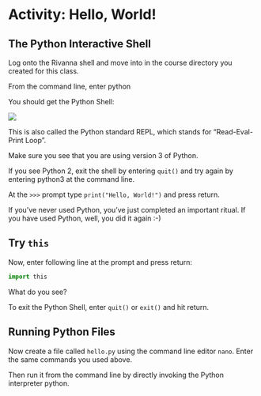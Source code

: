 # Activity: Hello, World!

## The Python Interactive Shell

Log onto the Rivanna shell and move into in the course directory you created for this class. 

From the command line, enter python 

You should get the Python Shell:

![](../../media/python-prompt.png)

This is also called the Python standard REPL, which stands for "Read-Eval-Print Loop".

Make sure you see that you are using version 3 of Python.

If you see Python 2, exit the shell by entering `quit()` and try again by entering python3 at the command line.

At the `>>>` prompt type `print("Hello, World!")` and press return.

If you've never used Python, you've just completed an important ritual. If you have used Python, well, you did it again :-) 

## Try `this`

Now, enter following line at the prompt and press return:

```python
import this
```

What do you see?

To exit the Python Shell, enter `quit()`  or `exit()` and hit return.

## Running Python Files

Now create a file called `hello.py` using the command line editor `nano`. Enter the same commands you used above.

Then run it from the command line by directly invoking the Python interpreter python.